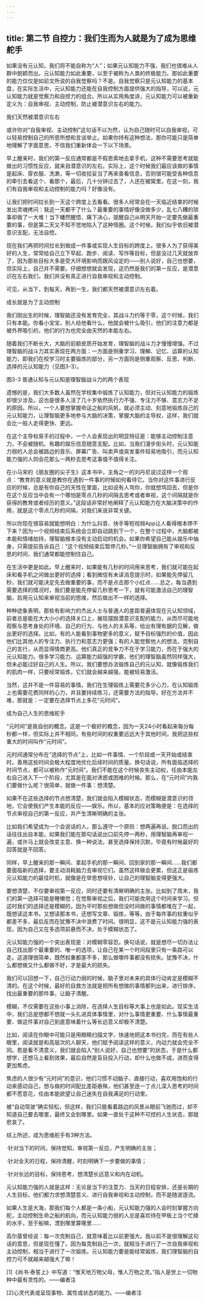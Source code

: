```yaml
---
---
---
```

title: 第二节 自控力：我们生而为人就是为了成为思维舵手
---




如果没有元认知，我们将不能自称为“人”；如果元认知能力不强，我们也很难从人群中脱颖而出。元认知能力如此重要，以至于被称为人类的终极能力。那如此重要的能力仅仅是如前文所说的自我觉察吗？不是。自我觉察只是元认知能力的基本盘，在实际生活中，元认知能力还能在自我控制方面提供强大的指导，可以说，元认知能力就是觉察力和自控力的组合。所以从实用角度讲，元认知能力可以被重新定义为：自我审视、主动控制，防止被潜意识左右的能力。

我们天然被潜意识左右

或许你对“自我审视、主动控制”这句话不以为然，认为自己随时可以自我审视，可以轻易控制自己的所思所想和言谈举止。如果你持有这种想法，那你可能只是简单地理解了字面意思，不信我们重新体会一下以下场景。

早上醒来时，我们的第一反应通常都是不假思索地去拿手机，这种不需要思考就能做出的习惯性反应，就来自潜意识的左右。实际上，这个时候我们最应该做的事情是起床、穿衣服、洗漱，等一切收拾妥当了再来查看信息，否则很可能受各种信息的牵引去看这个、看那个，最后，几十分钟过去了，人还在被窝里。在这一刻，我们有自我审视和主动控制的能力吗？好像没有。

让我们把时间拉长到一天这个跨度上去看看。很多人经常会在一天临近结束的时候发出灵魂拷问：我这一天都干了什么？最重要的事情好像没做多少，乱七八糟的琐事却做了一大堆！当下幡然醒悟、痛下决心，提醒自己从明天开始一定要先做最重要的事，但是第二天又不知不觉地陷入了这种怪圈。这个时候，我们似乎依旧被潜意识支配，无法自控。

现在我们再把时间拉长到做成一件事或实现人生目标的跨度上。很多人为了获得美好的人生，常常给自己立下早起、跑步、阅读、写作等目标，但是没过几天就放弃了，因为那些目标大多是受大环境影响而跟风设定的——别人说好，自己也想要，但实际上，自己并不需要。仔细想想就会发现，这仍然是我们的第一反应，是潜意识在左右我们，我们并没有真正进行自我审视和主动控制。

可见，从当下，到每天，再到一生，我们都天然被潜意识左右着。

成长就是为了主动控制

我们刚出生的时候，理智脑还没有发育完全，其战斗力约等于零，这个时候，我们只有本能。你看小宝宝，别人给他看什么，他就会被什么吸引，他们的注意力都是被外界吸引的，他们的行为也完全由天然的本能左右。

随着我们不断长大，大脑的前额皮质开始发育，理智脑的战斗力才慢慢增强。不过理智脑的战斗力其实表现在两方面：一方面是侧重学习、理解、记忆、运算的认知能力，即我们在校学习时主要锻炼的部分，另一方面则是侧重观察、反思、判断、选择的元认知能力（见图3-3）。



图3-3 普通认知与元认知是理智脑战斗力的两个表现

遗憾的是，我们大多数人虽然在学校集中锻炼了认知能力，但对元认知能力的锻炼却很少涉及。这也是很多人活了几十岁依然执行力不强、专注力不够、意志力不足的原因。所以，一个人要想掌握命运之船的风帆，就必须主动、刻意地锻炼自己的元认知能力，让理智脑更多地参与大脑的决策，掌握大脑的主导权，这样，我们就会比一般人走得更快、更远。

在这个主导权易手的过程中，一个人会表现出的明显特征是：能够主动控制注意力，不会被随机、有趣的娱乐信息随意支配。比如，当我们漫步街头时，元认知能力弱的人总会被路边的音乐、屏幕广告、叫卖声或突发事件轻易地吸引，而元认知能力强的人则会花那么一两秒去思考这事值不值得关注。

在小马宋的《朋友圈的尖子生》这本书中，主角之一的刘丹尼说过这样一个观点：“教育的意义就是教你在遇到一件事的时候如何看待它。当你对这件事进行反应的时候，总是有你自己的天性在里面，比如说有人骂你，你就想骂回去，但是你在这个反应当中会有一个哪怕是零点几秒的间隔去思考或者审视，这个间隔就是你获得的教育或者经历的意义。”这段话非常好地阐释了元认知能力在大脑决策中的作用，就是这个零点几秒的间隔，对我们来说非常关键。

所以你现在很容易就能想明白：为什么抖音、快手等短视频App让人看得根本停不下来？因为一个视频结束后系统会立即自动跳到下一个，在整个过程中，大脑都被本能和情绪劫持，理智脑根本没有主动启动的机会。如果你希望自己能从娱乐中抽身，只需提前告诉自己：“这个视频结束后暂停几秒。”一旦理智脑拥有了审视和反思的时间，我们通常都能控制住自己。

在生活中更是如此。早上醒来时，如果能有几秒的时间用来思考，我们就可能在起床和看手机之间做出更好的选择；看到微信有未读消息提示时，如果能先停留几秒，我们就可能决定先去做重要的事，而不是点击那个小红点……总之，每当遇到需要选择的情况时，我们要是能先停留几秒思考一下，就有可能激活自己的理智脑，启用元认知来审视当前的思维，然后做出不一样的选择。

种种迹象表明，那些有影响力的杰出人士与普通人的差距普遍体现在元认知领域，前者总是能在大大小小的选择关口上，展现摆脱潜意识支配的能力，从而尽可能地观察与思考身处的环境、自己的行为、与他人的关系等，给出有理有据的见解，做出更好的选择。比如，有的人能看到事物更多的意义，赋予目标强烈的价值，因此他们比其他人的专注力、执行力和意志力更强；有的人能觉察他人的想法，克制自己的言行，从而显得情商更高。他们真正的竞争力不在于学习能力，而在于强大的元认知能力。很多学习能力、运算能力超强的学霸，他们的理智脑虽然同样强大，但未必能过好自己的人生。所以，我们要想办法锻炼自己的元认知，就像锻炼我们的肌肉一样，只要经常锻炼，它们就会越来越强，能被轻易激活。

当然，这并不是一件容易的事情。我们在生理锻炼上需要花多少心力，在认知锻炼上也需要花费同样的心力，并且要持续练习，还需要方法的指导。好在方法并不难，那就是：一定要在选择节点上多花“元时间”。

成为自己人生的思维舵手

“元时间”是我自创的概念。这是一个极好的概念，因为一天24小时看起来每分每秒都一样，但实际上并不相同，有些时间的权重要远远大于其他时间，我把这些权重大的时间叫作“元时间”。

元时间通常分布在“选择的节点”上，比如一件事情、一个阶段或一天开始或结束时。善用这些时间会极大程度地优化后续时间的质量。换句话说，所有面临选择的时间节点，都可以被称作“元时间”。我们不能在这个时候丧失主动权，任由本能左右自己进入下一个阶段，尤其是在面对诱惑或困难的时候。那么，在“元时间”内我们要做什么呢？很简单，就做一件事：想清楚。

如果不在这些选择的节点想清楚，我们就会陷入模糊状态，而模糊是潜意识的领地，它会使我们产生本能的反应——娱乐。所以，基本的应对策略便是：在选择的节点审视自己的第一反应，并产生清晰明确的主张。

比如我们希望成为一个会说话的人，那么遵守一个原则：想两遍再说。脱口而出的话往往出自本能，如果我们能在那句话说出口前先停一两秒，用理智脑再审视一遍，或许马上就会改变主意、换一种说法，甚至选择保持沉默，毕竟有时候最好的回答就是不回答。

同样，早上醒来的那一瞬间、拿起手机的那一瞬间、回到家的那一瞬间……我们都要面临新的选择，要主动消耗脑力去审视它们。虽然这样做会更累，但这正是锻炼元认知能力的最佳时机，就像是在举思想哑铃，让自己的理智脑变得更强大。

要想清楚，不仅要审视第一反应，同时还要有清晰明确的主张。比如到了周末，我们的第一选择可能是睡懒觉；在觉察审视之后，我们可能改用这个时间来学习。但这时我们的选择还是模糊的，因为平时那些想做但没时间做的事情都堆在了一起，既想读这本书，又想读那本书，还想写文章、锻炼，等等。由于每件事的权重似乎都差不多，最后反而在犹豫不决中浪费了时间。很明显，这不是元认知能力强的表现，因为自己又在多选项前悬而不决，处于模糊状态了。

元认知能力强的一个突出表现是：对模糊零容忍。换句话说，就是想尽一切办法让自己找出那个最重要的、唯一的选项，让自己在某一个时间段里只有一条路可以走。这道理很简单，既然权重都差不多，那么做哪件事都没有损失。犹豫不决，什么都想做又什么都做不好，才是最大的损失。

我们可以回想一下，自己行动力弱的时候，脑子里对未来的具体行动肯定是模糊不清的。在这个时候，最好的自救方法就是把所有想做的事情都列出来，进行排序，找出最重要的那件事，让脑子清醒。

模糊，不仅需要在这些小事上消除，在选择人生目标等大事上也是如此。现实生活中，我们总是想都不想就一头扎进具体事情里，对什么事情更重要、什么事情最重要、做这件事对自己到底意味着什么等长远意义却极不清楚。

比如，阅读在你眼中可能只是用眼睛扫描文字，快速地把这本书扫完，而在有些人眼里，阅读就是和高层次的人聊天，他们赋予阅读这样的意义，内动力就会完全不同。若是看不清意义，我们就会陷入“别人说好，自己也想要”的状态，于是什么都想学，还想马上看到效果，最后自然是盲目投入行动，却什么也做不成，进而变得更加焦虑。

焦虑的人很少有“元时间”的意识，他们习惯不动脑子、直接行动，喜欢用饱和的行动来感动自己，想与做的时间配比差距悬殊，他们甚至连一丁点儿深入思考的时间都不愿意花，任由本能欲望让自己迷失在自我满足的行动里。

被“自动驾驶”确实轻松，但这样，我们只能看着路边的风景从眼前飞驰而过，却不知道自己要去哪里，最终又会到哪里。如果一直处于这种不可控的人生状态，那就悲哀了。

综上所述，成为思维舵手有3种方法。

·针对当下的时间，保持觉知，审视第一反应，产生明确的主张；

·针对全天的日程，保持清醒，时刻明确下一步要做的事情；

·针对长远的目标，保持思考，想清楚长远意义和内在动机。

元认知能力强的人就是这样：无论是当下的注意力、当天的日程安排，还是长期的人生目标，他们都力求想清楚意义、进行自我审视和主动控制，而不是随波逐流。

如果人生是大海，那我们每个人都是一条小船，元认知能力强的人会时刻掌握方向舵，主动控制生命之船的航向，而元认知能力弱的人总是喜欢待在甲板上当个忙碌的水手，至于船嘛，漂到哪里算哪里……

高尔基曾经说：每一次克制自己，就意味着比以前更强大。我以前不是很理解这句话的意思，但是现在懂了。因为每克制自己一次，就相当于进行了一次自我审视和主动控制，相当于进行了一次锻炼。元认知能力要是能经常锻炼，我们理智脑的自控力可不就越来越强大了嘛！

[1]《尚书·泰誓上》中写道：“惟天地万物父母，惟人万物之灵。”指人是世上一切物种中最有灵性的。——编者注

[2]心灵代表或呈现事物、属性或状态的能力。——编者注